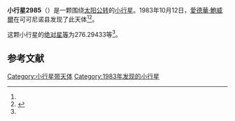 {{Infobox planet
| bgcolour = #FFFFC0
| name = 2985 Shakespeare
| symbol = 
| image = 002985-asteroid shape model (2985) Shakespeare.png
| caption = 
| discovery = yes
| discovery_ref = 
| discoverer = [[愛德華·鮑威爾|愛德華·鮑威爾]]
| discovery_site = [[可可尼诺县|可可尼诺县]] 
| discovered = 1983年10月12日
| designations = yes
| mp_name = 
| named_after = 
| alt_names = 1983 TV1/ 1962 JJ / 1976 GV / 1978 RY4 / 1978 TM3 / 1980 BT3
| mp_category = [[主带小行星|主带小行星]]
| orbit_ref = <ref name="a">[http://ssd.jpl.nasa.gov/sbdb.cgi?sstr=2985 2985 Shakespeare] {{Wayback|url=http://ssd.jpl.nasa.gov/sbdb.cgi?sstr=2985 |date=20200820024148 }}，小行星數據庫瀏覽器（JPL Small-Body Database Browser）－[[美国国家航空航天局|美国国家航空航天局]]喷气推进实验室</ref>
| epoch = 2456400.5 (2013年4月18日更新)
| aphelion = {{convert|2.9738785|AU|km|3|abbr=on|lk=out}}
| perihelion = {{convert|2.7288865|AU|km|3|abbr=on}}
| semimajor = {{convert|2.8513825|AU|km|3|abbr=on}}
| eccentricity = 0.0429602
| period = 1758.659026 [[日|日]]<br />4.81[[儒略年|儒略年]]
| avg_speed = 
| inclination = 2.65202
| asc_node = 34.41223
| mean_anomaly = 
| arg_peri = 276.29433
| satellites = 
| physical_characteristics = yes
| dimensions = 
| mass = 
| density = 
| surface_grav = 
| escape_velocity = 
| sidereal_day = 
| axial_tilt = 
| pole_ecliptic_lat = 
| pole_ecliptic_lon = 
| albedo = 
| temperatures= 
| temp_name1 = 
| mean_temp_1 = 
| max_temp_1 = 
| temp_name2 = 
| max_temp_2 = 
| spectral_type = 
| abs_magnitude = 276.29433
}}

'''小行星2985'''（{{lang-en|2985 Shakespeare}}）是一颗围绕[[太阳|太阳]][[公转|公转]]的[[小行星|小行星]]。1983年10月12日，[[愛德華·鮑威爾|愛德華·鮑威爾]]在可可尼诺县发现了此天体<ref name="a" /><ref>{{cite news|title=小行星列表|url=http://cfa-www.harvard.edu/iau/lists/NumberedMPs.txt|accessdate=2013-07-08|newspaper=哈佛大学|archive-date=2008-05-17|archive-url=https://web.archive.org/web/20080517010638/http://cfa-www.harvard.edu/iau/lists/NumberedMPs.txt|dead-url=no}}</ref>。

这颗小行星的[[绝对星等|绝对星等]]为276.29433等<ref name="a" />。

==参考文献==
{{reflist}}
{{Minor Planet Number|[[小行星2984|小行星2984]]|[[小行星2986|小行星2986]]}}

{{小天体}}

[[Category:小行星带天体|Category:小行星带天体]]
[[Category:1983年发现的小行星|Category:1983年发现的小行星]]

{{asteroid-stub}}